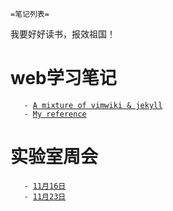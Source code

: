  =笔记列表=
我要好好读书，报效祖国！

= web学习笔记 =
    - [[vimwiki_jekyll.html|A mixture of vimwiki & jekyll]]
    - [[http://www.ruanyifeng.com/blog/2012/08/blogging_with_jekyll.html|My reference]]

= 实验室周会 =
    - [[weekly1116.html|11月16日]]
    - [[weekly1123|11月23日]]
